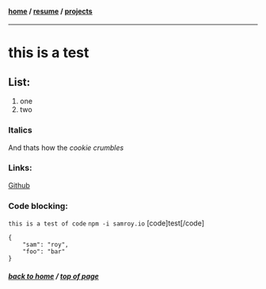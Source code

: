 #### [home](#) / [resume](/resume) / [projects](/projects)
---
# this is a test


## List:
1. one
2. two

### Italics
And thats how the <em>cookie crumbles</em>

### Links:
[Github](https://github.com/samroy92)

### Code blocking:
`this is a test of code`
`npm -i samroy.io`
[code]test[/code]

```
{
    "sam": "roy",
    "foo": "bar"
}
```

##### [back to home](/) / [top of page](#top) 